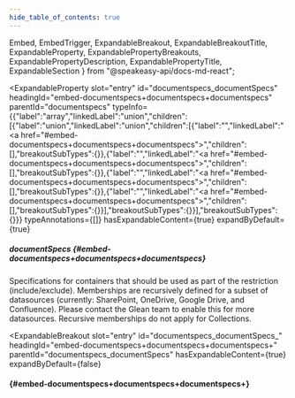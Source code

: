 ```yaml
---
hide_table_of_contents: true
---
```

  Embed,
  EmbedTrigger,
  ExpandableBreakout,
  ExpandableBreakoutTitle,
  ExpandableProperty,
  ExpandablePropertyBreakouts,
  ExpandablePropertyDescription,
  ExpandablePropertyTitle,
  ExpandableSection
} from "@speakeasy-api/docs-md-react";

<ExpandableSection>

<ExpandableProperty
  slot="entry"
  id="documentspecs_documentSpecs"
  headingId="embed-documentspecs+documentspecs+documentspecs"
  parentId="documentspecs"
  typeInfo={{"label":"array","linkedLabel":"union","children":[{"label":"union","linkedLabel":"union","children":[{"label":"","linkedLabel":"<a href=\"#embed-documentspecs+documentspecs+documentspecs\"></a>","children":[],"breakoutSubTypes":{}},{"label":"","linkedLabel":"<a href=\"#embed-documentspecs+documentspecs+documentspecs\"></a>","children":[],"breakoutSubTypes":{}},{"label":"","linkedLabel":"<a href=\"#embed-documentspecs+documentspecs+documentspecs\"></a>","children":[],"breakoutSubTypes":{}},{"label":"","linkedLabel":"<a href=\"#embed-documentspecs+documentspecs+documentspecs\"></a>","children":[],"breakoutSubTypes":{}}],"breakoutSubTypes":{}}],"breakoutSubTypes":{}}}
  typeAnnotations={[]}
  hasExpandableContent={true}
  expandByDefault={true}
>

<ExpandablePropertyTitle slot="title">

##### documentSpecs \{#embed-documentspecs+documentspecs+documentspecs\}

</ExpandablePropertyTitle>

<ExpandablePropertyDescription slot="description">

Specifications for containers that should be used as part of the restriction (include/exclude). Memberships are recursively defined for a subset of datasources (currently: SharePoint, OneDrive, Google Drive, and Confluence). Please contact the Glean team to enable this for more datasources. Recursive memberships do not apply for Collections.

</ExpandablePropertyDescription>

<ExpandablePropertyBreakouts slot="breakouts">

<ExpandableBreakout
  slot="entry"
  id="documentspecs_documentSpecs_"
  headingId="embed-documentspecs+documentspecs+documentspecs+"
  parentId="documentspecs_documentSpecs"
  hasExpandableContent={true}
  expandByDefault={false}
>

<ExpandableBreakoutTitle slot="title">

####  \{#embed-documentspecs+documentspecs+documentspecs+\}

</ExpandableBreakoutTitle>

<Embed slot="embed">

<EmbedTrigger slot="trigger" embedTitle="" triggerText="View  details">

<Embedembednamemissing2 />

</EmbedTrigger>

</Embed>

</ExpandableBreakout>

</ExpandablePropertyBreakouts>

</ExpandableProperty>

</ExpandableSection>